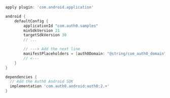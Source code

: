```gradle build.gradle lines highlight={10-12}
apply plugin: 'com.android.application'

android {
    defaultConfig {
        applicationId "com.auth0.samples"
        minSdkVersion 21
        targetSdkVersion 30
        // ...

        // ---> Add the next line
        manifestPlaceholders = [auth0Domain: "@string/com_auth0_domain", auth0Scheme: "demo"]
        // <---
    }
}

dependencies {
  // Add the Auth0 Android SDK
  implementation 'com.auth0.android:auth0:2.+'
}
```
